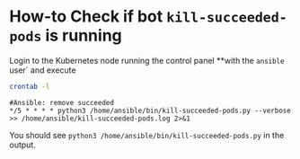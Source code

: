 # How-to Check if bot `kill-succeeded-pods` is running

Login to the Kubernetes node running the control panel **with the `ansible` user` and execute

```bash
crontab -l
```

```
#Ansible: remove succeeded
*/5 * * * * python3 /home/ansible/bin/kill-succeeded-pods.py --verbose >> /home/ansible/kill-succeeded-pods.log 2>&1
```

You should see `python3 /home/ansible/bin/kill-succeeded-pods.py` in the output.
